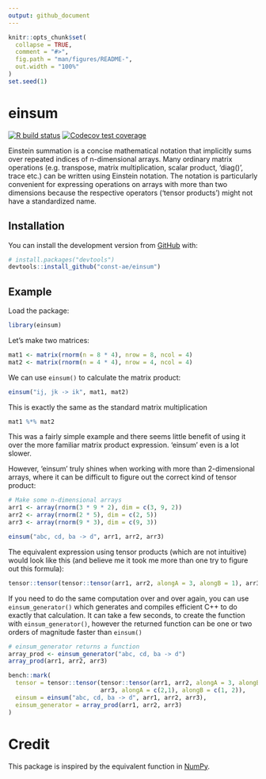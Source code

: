 ```yaml
---
output: github_document
---
```


<!-- README.md is generated from README.Rmd. Please edit that file -->

```r
knitr::opts_chunk$set(
  collapse = TRUE,
  comment = "#>",
  fig.path = "man/figures/README-",
  out.width = "100%"
)
set.seed(1)
```

# einsum

<!-- badges: start -->
[![R build status](https://github.com/const-ae/einsum/workflows/R-CMD-check/badge.svg)](https://github.com/const-ae/einsum/actions)
[![Codecov test coverage](https://codecov.io/gh/const-ae/einsum/branch/master/graph/badge.svg)](https://codecov.io/gh/const-ae/einsum?branch=master)
<!-- badges: end -->

Einstein summation is a concise mathematical notation that 
implicitly sums over repeated indices of n-dimensional arrays. Many ordinary
matrix operations (e.g. transpose, matrix multiplication, scalar product, 'diag()', trace etc.)
can be written using Einstein notation. The notation is particularly convenient for 
expressing operations on arrays with more than two dimensions because the 
respective operators ('tensor products') might not have a standardized name.

## Installation

You can install the development version from [GitHub](https://github.com/) with:

``` r
# install.packages("devtools")
devtools::install_github("const-ae/einsum")
```


## Example

Load the package:

```r
library(einsum)
```


Let's make two matrices:

```r
mat1 <- matrix(rnorm(n = 8 * 4), nrow = 8, ncol = 4)
mat2 <- matrix(rnorm(n = 4 * 4), nrow = 4, ncol = 4)
```

We can use `einsum()` to calculate the matrix product:

```r
einsum("ij, jk -> ik", mat1, mat2)
```

This is exactly the same as the standard matrix multiplication

```r
mat1 %*% mat2
```


This was a fairly simple example and there seems little benefit of using it over the more familiar matrix product expression. 'einsum' even is a lot slower. 

However, 'einsum' truly shines when working with more than 2-dimensional arrays, where it can be difficult to figure out the correct kind of tensor product:

```r
# Make some n-dimensional arrays
arr1 <- array(rnorm(3 * 9 * 2), dim = c(3, 9, 2))
arr2 <- array(rnorm(2 * 5), dim = c(2, 5))
arr3 <- array(rnorm(9 * 3), dim = c(9, 3))

einsum("abc, cd, ba -> d", arr1, arr2, arr3)
```

The equivalent expression using tensor products (which are not intuitive) would look like this (and believe me it took me more than one try to figure out this formula):
```r
tensor::tensor(tensor::tensor(arr1, arr2, alongA = 3, alongB = 1), arr3, alongA = c(2,1), alongB = c(1, 2))
```


If you need to do the same computation over and over again, you can use `einsum_generator()` which generates and compiles efficient C++ to do exactly that calculation. It can take a few seconds, to create the function with `einsum_generator()`, however the returned function can be one or two orders of magnitude faster than `einsum()`

```r
# einsum_generator returns a function
array_prod <- einsum_generator("abc, cd, ba -> d")
array_prod(arr1, arr2, arr3)
```


```r
bench::mark(
  tensor = tensor::tensor(tensor::tensor(arr1, arr2, alongA = 3, alongB = 1), 
                          arr3, alongA = c(2,1), alongB = c(1, 2)),
  einsum = einsum("abc, cd, ba -> d", arr1, arr2, arr3),
  einsum_generator = array_prod(arr1, arr2, arr3)
)
```


# Credit

This package is inspired by the equivalent function in [NumPy](https://numpy.org/doc/stable/reference/generated/numpy.einsum.html).

